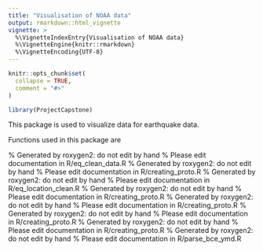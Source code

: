---
title: "Visualisation of NOAA data"
output: rmarkdown::html_vignette
vignette: >
  %\VignetteIndexEntry{Visualisation of NOAA data}
  %\VignetteEngine{knitr::rmarkdown}
  %\VignetteEncoding{UTF-8}
---

```{r, include = FALSE}
knitr::opts_chunk$set(
  collapse = TRUE,
  comment = "#>"
)
```

```{r setup}
library(ProjectCapstone)
```

This package is used to visualize data for earthquake data.

Functions used in this package are 

% Generated by roxygen2: do not edit by hand
% Please edit documentation in R/eq_clean_data.R
\name{eq_clean_data}
\alias{eq_clean_data}
\title{Function is run to clean data from NOAA and transforms to prescribed form}
\usage{
eq_clean_data(dataframe)
}
\arguments{
\item{x}{A numeric vector of values}
}
\description{
This function used to clean data from NOAA. File is loaded to dataframe from 
TSV file in gz file. first part of function is used to create bce variable,
which is used to determine which function will be used to transform to data. 
In case that there is a negative sign then parse_bce_ymd will be used to transform 
date variable. YEAR, MONTH and DAY will be transformed to string character and padded 
to have format YYYY MM DD. Creation of date is dependent on bce variable. If bce
variable is TRUE then parse_bce_ymd function will be used. 
Final part of function is used to transform LATITUDE and LONGITUDE to numerical
format.
}
\examples{
\dontrun{
filename<-system.file("data","earthquakes.tsv.gz",package="ProjectCapstone")
dataframe <- read_delim(filename)
eq_clean_data(dataframe)
}

}

% Generated by roxygen2: do not edit by hand
% Please edit documentation in R/creating_proto.R
\name{eq_create_label}
\alias{eq_create_label}
\title{Creates popup text for markers.}
\usage{
eq_create_label(eq_clean = NULL)
}
\arguments{
\item{eq_clean}{The clean earthquake data in a tbl_df object.}
}
\value{
This function returns a character vector containing popup text to be used in a leaflet visualization.
}
\description{
This function generates HTML formatted text to be used in popups for map markers.
}
\examples{
\dontrun{
filename<-system.file("data","earthquakes_data.txt.zip",package="capstone")
eq_location_clean(eq_clean_data(eq_data_read(filename))) \%>\%
dplyr::filter(COUNTRY == "MEXICO" & lubridate::year(datetime) >= 1980) \%>\%
dplyr::mutate(popup_text = eq_create_label(.)) \%>\%
 eq_map(annot_col = "popup_text")
}

}

% Generated by roxygen2: do not edit by hand
% Please edit documentation in R/eq_location_clean.R
\name{eq_location_clean}
\alias{eq_location_clean}
\title{Cleaning variable LOCATION_NAME from inclusion of COUNTRY}
\usage{
eq_location_clean(dataframe)
}
\arguments{
\item{dataframe}{Dataframe to be transformed}
}
\description{
Function will be used to transform column LOCATION_NAME to clean form.
First part of process is removing COUNTRY from LOCATION_NAME with function 
str_remove_all.
Secund part is transforming LOCATION_NAME to title caps.
Final part of function str_remove_all is used to replace : and ; 
in LOCATION_NAME to clean string.
}
\examples{
\dontrun{
filename<-system.file("data","earthquakes.tsv.gz",package="ProjectCapstone")
dataframe <- read_delim(filename)
dataframe <- eq_clean_data(dataframe)
eq_clean_data(dataframe)
}

}

% Generated by roxygen2: do not edit by hand
% Please edit documentation in R/creating_proto.R
\name{eq_map}
\alias{eq_map}
\title{Earthquakes Data in an Interactive Map.}
\usage{
eq_map(eq_clean = NULL, annot_col = "datetime")
}
\arguments{
\item{eq_clean}{The clean earthquake data in a tbl_df object.}

\item{annot_col}{Column in the tbl_df object to be used for annotation.}
}
\value{
This function returns an interactive map.
}
\description{
The Earthquakes will be mapped centered with their latitude and
longitude "epicenter". The epicenter is annotated based on an annot_col which the user can specify.
In addition, if the user specifies "popup_text" then a call to eq_create_label generates
the appropriate text for the popup.
}
\note{
If an invalid column name is provided, the function provides a warning
and uses the LOCATION_NAME column as teh annotation column.
}
\examples{
\dontrun{
filename<-system.file("data","earthquakes_data.txt.zip",package="capstone")
eq_location_clean(eq_clean_data(eq_data_read(filename))) \%>\%
dplyr::filter(COUNTRY == "MEXICO" & lubridate::year(datetime) >= 1980) \%>\%
eq_map(annot_col = "datetime")
}

}
\references{
\url{http://rstudio.github.io/leaflet/}
}

% Generated by roxygen2: do not edit by hand
% Please edit documentation in R/creating_proto.R
\name{geom_timeline}
\alias{geom_timeline}
\title{Function that will use the GeomTimeLine Prototype Function required to Plot a Timeline with the Earthquakes of a given country}
\usage{
geom_timeline(
  mapping = NULL,
  data = NULL,
  na.rm = TRUE,
  position = "identity",
  stat = "identity",
  show.legend = NA,
  inherit.aes = TRUE,
  ...
)
}
\arguments{
\item{mapping}{aesthetic mappings created by aes}

\item{data}{is the dataframe that contains the Earthquake's data}

\item{na.rm}{will hepls to remove the NA values from the data frame}

\item{position}{position adjustment functio}

\item{stat}{The Layer's statistical transformation}

\item{show.legend}{layer's legend}

\item{inherit.aes}{will indicate the default aesthetics overridng}

\item{...}{layer's other arguments}
}
\value{
In a plot an Earthquakes timeline which contains all Earthquakes of a Given Country or List of Countries between a set of dates
}
\description{
Function that will use the GeomTimeLine Prototype Function required to Plot a Timeline with the Earthquakes of a given country
}
\examples{
\dontrun{
filename<-system.file("data","earthquakes_data.txt.zip",package="capstone")
eq_location_clean(eq_clean_data(eq_data_read(filename))) \%>\%
dplyr::filter(datetime >= "1980-01-01" & datetime <="2014-01-01" & COUNTRY == c("MEXICO","USA", "JORDAN"))\%>\%
ggplot() +
geom_timeline(aes(x = datetime, size = EQ_MAG_ML, colour = DEATHS, fill = DEATHS))
}

}

% Generated by roxygen2: do not edit by hand
% Please edit documentation in R/creating_proto.R
\name{geom_timeline_label}
\alias{geom_timeline_label}
\title{Funcion for adding the Eartquakes's Location labels to an Earthquake's timeline}
\usage{
geom_timeline_label(
  mapping = NULL,
  data = NULL,
  na.rm = TRUE,
  show.legend = NA,
  stat = "identity",
  position = "identity",
  inherit.aes = TRUE,
  ...
)
}
\arguments{
\item{mapping}{aesthetic mappings created by aes}

\item{data}{is the dataframe that contains the Earthquake's data}

\item{na.rm}{will hepls to remove the NA values from the data frame}

\item{show.legend}{layer's legend}

\item{stat}{The Layer's statistical transformation}

\item{position}{position adjustment functio}

\item{inherit.aes}{will indicate the default aesthetics overridng}

\item{...}{layer's other arguments}
}
\value{
the Earthquake's labels
}
\description{
Funcion for adding the Eartquakes's Location labels to an Earthquake's timeline
}
\examples{
\dontrun{
filename<-system.file("data","earthquakes_data.txt.zip",package="capstone")
eq_location_clean(eq_clean_data(eq_data_read(filename))) \%>\%
dplyr::filter(datetime >= "1980-01-01" & datetime <="2014-01-01" & COUNTRY == c("MEXICO","USA", "JORDAN"))\%>\%
ggplot() +
geom_timeline(aes(x = datetime, y = COUNTRY, size = EQ_MAG_ML, colour = DEATHS, fill = DEATHS)) +
geom_timeline_label(aes(x = datetime, y = COUNTRY, label = LOCATION_NAME, number = 3, max_aes = EQ_MAG_ML))
}

}

% Generated by roxygen2: do not edit by hand
% Please edit documentation in R/creating_proto.R
\docType{data}
\name{GeomTimeline}
\alias{GeomTimeline}
\title{Funcion for ploting an Earthquake's Location timeline building a GEOM Function from scratch
The GeomTimeLine will use a Dataframe compiled using the function eq_clean_data.
The GeomTimeLine function is a prototype function which will be used as foundation for our geom_timeline function.
The GeomTimeLine function will take advantage of the ggplot2's geom_point.
Using the Earthquakes' dates as X-axis main values, the Y-axis value will be not relevant while plotting a timeline horizontal bar
The geom_point's size and colour will be defined by the Earthquake's magnitude
The GeomTimeLine was build using the Function Prototype provided in the Course's Material 4.7.1 Building a New Geom}
\format{
An object of class \code{GeomTimeline} (inherits from \code{Geom}, \code{ggproto}, \code{gg}) of length 5.
}
\usage{
GeomTimeline
}
\description{
Funcion for ploting an Earthquake's Location timeline building a GEOM Function from scratch
The GeomTimeLine will use a Dataframe compiled using the function eq_clean_data.
The GeomTimeLine function is a prototype function which will be used as foundation for our geom_timeline function.
The GeomTimeLine function will take advantage of the ggplot2's geom_point.
Using the Earthquakes' dates as X-axis main values, the Y-axis value will be not relevant while plotting a timeline horizontal bar
The geom_point's size and colour will be defined by the Earthquake's magnitude
The GeomTimeLine was build using the Function Prototype provided in the Course's Material 4.7.1 Building a New Geom
}
\keyword{datasets}

% Generated by roxygen2: do not edit by hand
% Please edit documentation in R/parse_bce_ymd.R
\name{parse_bce_ymd}
\alias{parse_bce_ymd}
\title{Function creates dates before new era}
\usage{
parse_bce_ymd(str)
}
\arguments{
\item{str}{Input string of date that will be transformed to BCE}
}
\description{
There is a problem with transforming negative dates to BCE calendar with as_date
function. This function creates date before BCE when string is passed to function.
}
\examples{
parse_bce_ymd("1991-01-01")

}
